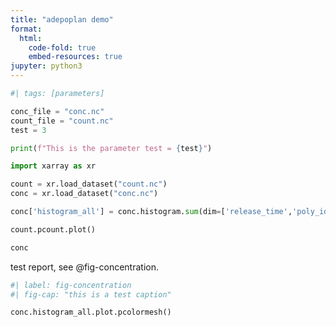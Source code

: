 ```yaml
---
title: "adepoplan demo"
format:
  html:
    code-fold: true
    embed-resources: true
jupyter: python3
---
```


```python
#| tags: [parameters]

conc_file = "conc.nc"
count_file = "count.nc"
test = 3

```

```python

print(f"This is the parameter test = {test}")

```

```python
import xarray as xr

count = xr.load_dataset("count.nc")
conc = xr.load_dataset("conc.nc")

conc['histogram_all'] = conc.histogram.sum(dim=['release_time','poly_id'])

```

```python
count.pcount.plot()
```

```python
conc
```

test report, see @fig-concentration.

```python
#| label: fig-concentration
#| fig-cap: "this is a test caption"

conc.histogram_all.plot.pcolormesh()
```